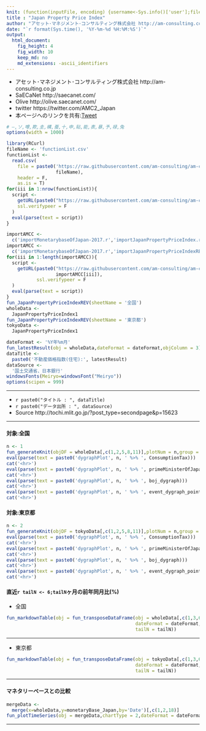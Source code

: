 ```yaml
---
knit: (function(inputFile, encoding) {username<-Sys.info()['user'];fileName<-'defaultPath.csv';pathToFile <-paste0('C:/Users/', username,'/Desktop/pathToCSV/');setwd(pathToFile);buf0<-read.csv(fileName,header = F,skip = 0,stringsAsFactor = F,check.names = F,fileEncoding = 'utf-8');timeStamp<-format(Sys.time(),'%Y%m%d%H%M%S');rmarkdown::render(inputFile, encoding = encoding, output_file = paste0('C:/Users/',username,buf0[2,1],'charts/','am-consulting.co.jp-JapanPropertyPriceIndex.html')) })
title : "Japan Property Price Index"
author: "アセット･マネジメント･コンサルティング株式会社 http://am-consulting.co.jp"
date: "`r format(Sys.time(), '%Y-%m-%d %H:%M:%S')`"
output: 
  html_document:
    fig_height: 4
    fig_width: 10
    keep_md: no
    md_extensions: -ascii_identifiers 
---
```

<link href="http://knowledgevault.saecanet.com/components/rmarkdown-html.css" rel="stylesheet">
<style>.main-container {max-width : 1000px;}</style>
<script src="http://knowledgevault.saecanet.com/components/JavascriptCode.js"></script>

- アセット･マネジメント･コンサルティング株式会社 http://am-consulting.co.jp
- SaECaNet http://saecanet.com/
- Olive http://olive.saecanet.com/
- twitter https://twitter.com/AMC2_Japan
- 本ページへのリンクを共有:<a href="https://twitter.com/share" class="twitter-share-button" data-via="AMC2_Japan" data-size="large">Tweet</a> <script>!function(d,s,id){var js,fjs=d.getElementsByTagName(s)[0],p=/^http:/.test(d.location)?'http':'https';if(!d.getElementById(id)){js=d.createElement(s);js.id=id;js.src=p+'://platform.twitter.com/widgets.js';fjs.parentNode.insertBefore(js,fjs);}}(document, 'script', 'twitter-wjs');</script>

```r
# ―,ソ,噂,欺,圭,構,蚕,十,申,貼,能,表,暴,予,禄,兔
options(width = 1000)
```

```r
library(RCurl)
fileName <- 'functionList.csv'
functionList <-
  read.csv(
    file = paste0('https://raw.githubusercontent.com/am-consulting/am-consulting.github.io/master/csv/',
                  fileName),
    header = F,
    as.is = T)
for(iii in 1:nrow(functionList)){
  script <- 
    getURL(paste0("https://raw.githubusercontent.com/am-consulting/am-consulting.github.io/master/", functionList[iii,1]),
    ssl.verifypeer = F
  )
  eval(parse(text = script))
}
```

```r
importAMCC <-
  c('importMonetarybaseOfJapan-2017.r','importJapanPropertyPriceIndex.r')
importAMCC <-
  c('importMonetarybaseOfJapan-2017.r','importJapanPropertyPriceIndexREV.r')
for(iii in 1:length(importAMCC)){
  script <-
    getURL(paste0("https://raw.githubusercontent.com/am-consulting/am-consulting.github.io/master/",
                  importAMCC[iii]),
           ssl.verifypeer = F
  )
  eval(parse(text = script))
}
fun_JapanPropertyPriceIndexREV(sheetName = '全国')
wholeData <- 
  JapanPropertyPriceIndex1
fun_JapanPropertyPriceIndexREV(sheetName = '東京都')
tokyoData <- 
  JapanPropertyPriceIndex1
```

```r
dateFormat <- '%Y年%m月'
fun_latestResult(obj = wholeData,dateFormat = dateFormat,objColumn = 3)
dataTitle <- 
  paste0('不動産価格指数(住宅):', latestResult)
dataSource <- 
  '国土交通省、日本銀行'
windowsFonts(Meiryo=windowsFont("Meiryo"))
options(scipen = 999)
```

***

- `r paste0("タイトル : ", dataTitle)`
- `r paste0("データ出所 : ", dataSource)`
- Source http://tochi.mlit.go.jp/?post_type=secondpage&p=15623

***
#### 対象:全国

```r
n <- 1
fun_generateKnit(objDF = wholeData[,c(1,2,5,8,11)],plotNum = n,group = 0)
eval(parse(text = paste0('dygraphPlot', n, ' %>% ', ConsumptionTax)))
cat('<hr>')
eval(parse(text = paste0('dygraphPlot', n, ' %>% ', primeMinisterOfJapan_dygraph)))
cat('<hr>')
eval(parse(text = paste0('dygraphPlot', n, ' %>% ', boj_dygraph)))
cat('<hr>')
eval(parse(text = paste0('dygraphPlot', n, ' %>% ', event_dygraph_point,' %>%  ',event_dygraph_range)))
cat('<hr>')
```

#### 対象:東京都

```r
n <- 2
fun_generateKnit(objDF = tokyoData[,c(1,2,5,8,11)],plotNum = n,group = 0)
eval(parse(text = paste0('dygraphPlot', n, ' %>% ', ConsumptionTax)))
cat('<hr>')
eval(parse(text = paste0('dygraphPlot', n, ' %>% ', primeMinisterOfJapan_dygraph)))
cat('<hr>')
eval(parse(text = paste0('dygraphPlot', n, ' %>% ', boj_dygraph)))
cat('<hr>')
eval(parse(text = paste0('dygraphPlot', n, ' %>% ', event_dygraph_point,' %>%  ',event_dygraph_range)))
cat('<hr>')
```

#### 直近`r tailN <- 6;tailN`ヶ月の前年同月比(%)
- 全国

```r
fun_markdownTable(obj = fun_transposeDataFrame(obj = wholeData[,c(1,3,6,9,12)],
                                               dateFormat = dateFormat,
                                               tailN = tailN))
```

***
- 東京都

```r
fun_markdownTable(obj = fun_transposeDataFrame(obj = tokyoData[,c(1,3,6,9,12)],
                                               dateFormat = dateFormat,
                                               tailN = tailN))
```

***
#### マネタリーベースとの比較

```r
mergeData <- 
  merge(x=wholeData,y=monetaryBase_Japan,by='Date')[,c(1,2,18)]
fun_plotTimeSeries(obj = mergeData,chartType = 2,dateFormat = dateFormat,lwdR = 1,dataSource = dataSource)
```

***
<script>MakeNegative()</script>
<script>
  (function(i,s,o,g,r,a,m){i['GoogleAnalyticsObject']=r;i[r]=i[r]||function(){
  (i[r].q=i[r].q||[]).push(arguments)},i[r].l=1*new Date();a=s.createElement(o),
  m=s.getElementsByTagName(o)[0];a.async=1;a.src=g;m.parentNode.insertBefore(a,m)
  })(window,document,'script','https://www.google-analytics.com/analytics.js','ga');

  ga('create', 'UA-3077339-5', 'auto');
  ga('send', 'pageview');

</script>

